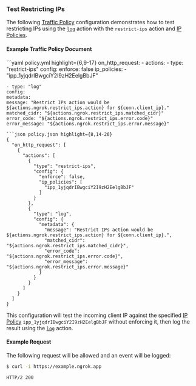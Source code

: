 

### Test Restricting IPs

The following [Traffic Policy](/traffic-policy/)
configuration demonstrates how to test restricting IPs using the [`log`](/traffic-policy/actions/log/)
action with the `restrict-ips` action and [IP Policies](/api/resources/ip-policies/).

#### Example Traffic Policy Document

<CodeGroup>
```yaml policy.yml highlight={6,9-17}
on_http_request:
  - actions:
    - type: "restrict-ips"
    config:
    enforce: false
    ip_policies:
    - "ipp_1yjqdrIBwgciY2I9zH2EelgBbJF"

    - type: "log"
    config:
    metadata:
    message: "Restrict IPs action would be ${actions.ngrok.restrict_ips.action} for ${conn.client_ip}."
    matched_cidr: "${actions.ngrok.restrict_ips.matched_cidr}"
    error_code: "${actions.ngrok.restrict_ips.error.code}"
    error_message: "${actions.ngrok.restrict_ips.error.message}"
```
```json policy.json highlight={8,14-26}
{
  "on_http_request": [
    {
      "actions": [
        {
          "type": "restrict-ips",
          "config": {
            "enforce": false,
            "ip_policies": [
              "ipp_1yjqdrIBwgciY2I9zH2EelgBbJF"
            ]
          }
        },
        {
          "type": "log",
          "config": {
            "metadata": {
              "message": "Restrict IPs action would be ${actions.ngrok.restrict_ips.action} for ${conn.client_ip}.",
              "matched_cidr": "${actions.ngrok.restrict_ips.matched_cidr}",
              "error_code": "${actions.ngrok.restrict_ips.error.code}",
              "error_message": "${actions.ngrok.restrict_ips.error.message}"
            }
          }
        }
      ]
    }
  ]
}
```
</CodeGroup>

This configuration will test the incoming client IP against the specified
[IP Policy](/api/resources/ip-policies/) `ipp_1yjqdrIBwgciY2I9zH2EelgBbJF`
without enforcing it, then log the result using the [`log`](/traffic-policy/actions/log/)
action.

#### Example Request

The following request will be allowed and an event will be logged:

```bash
$ curl -i https://example.ngrok.app
```

```http
HTTP/2 200
```
